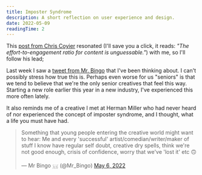 ```yaml
---
title: Imposter Syndrome
description: A short reflection on user experience and design.
date: 2022-05-09
readingTime: 2
---
```


This <a href="https://chriscoyier.net/2022/04/26/coyiers-law/">post from Chris Coyier</a> resonated (I'll save you a click, it reads: *"The effort-to-engagement ratio for content is unguessable."*) with me, so I'll follow his lead;

Last week I saw a <a href="https://twitter.com/Mr_Bingo/status/1522486762156740608">tweet from Mr. Bingo</a> that I've been thinking about. I can't possibly stress how true this is. Perhaps even worse for us "seniors" is that we tend to believe that we're the only senior creatives that feel this way. Starting a new role earlier this year in a new industry, I've experienced this more often lately.

It also reminds me of a creative I met at Herman Miller who had never heard of nor experienced the concept of imposter syndrome, and I thought, what a life you must have had.


<blockquote class="twitter-tweet"><p lang="en" dir="ltr">Something that young people entering the creative world might want to hear: Me and every &#39;successful&#39; artist/comedian/writer/maker of stuff I know have regular self doubt, creative dry spells, think we&#39;re not good enough, crisis of confidence, worry that we&#39;ve &#39;lost it&#39; etc 🙃</p>&mdash; Mr Bingo 𓄚 (@Mr_Bingo) <a href="https://twitter.com/Mr_Bingo/status/1522486762156740608?ref_src=twsrc%5Etfw">May 6, 2022</a></blockquote> <script async src="https://platform.twitter.com/widgets.js" charset="utf-8"></script>